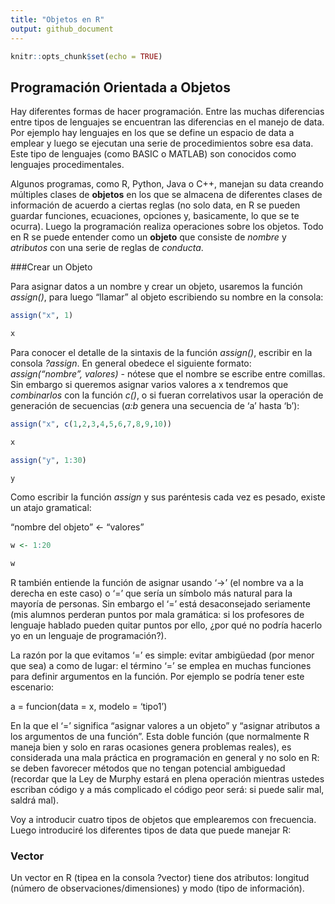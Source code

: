 ```yaml
---
title: "Objetos en R"
output: github_document
---
```


```r
knitr::opts_chunk$set(echo = TRUE)
```

## Programación Orientada a Objetos

Hay diferentes formas de hacer programación. Entre las muchas diferencias entre tipos de lenguajes se encuentran las diferencias en el manejo de data. Por ejemplo hay lenguajes en los que se define un espacio de data a emplear y luego se ejecutan una serie de procedimientos sobre esa data. Este tipo de lenguajes (como BASIC o MATLAB) son conocidos como lenguajes procedimentales. 

Algunos programas, como R, Python, Java o C++, manejan su data creando múltiples clases de **objetos** en los que se almacena de diferentes clases de información de acuerdo a ciertas reglas (no solo data, en R se pueden guardar funciones, ecuaciones, opciones y, basicamente, lo que se te ocurra). Luego la programación realiza operaciones sobre los objetos. Todo en R se puede entender como un **objeto** que consiste de *nombre* y *atributos* con una serie de reglas de *conducta*. 

###Crear un Objeto

Para asignar datos a un nombre y crear un objeto, usaremos la función *assign()*, para luego "llamar" al objeto escribiendo su nombre en la consola:

```r

assign("x", 1)

x

```

Para conocer el detalle de la sintaxis de la función *assign()*, escribir en la consola *?assign*. En general obedece el siguiente formato: *assign("nombre", valores)* - nótese que el nombre se escribe entre comillas. Sin embargo si queremos asignar varios valores a x tendremos que *combinarlos* con la función *c()*, o si fueran correlativos usar la operación de generación de secuencias (*a:b* genera una secuencia de 'a' hasta 'b'):


```r

assign("x", c(1,2,3,4,5,6,7,8,9,10))

x

assign("y", 1:30)

y

```

Como escribir la función *assign* y sus paréntesis cada vez es pesado, existe un atajo gramatical:

"nombre del objeto" <- "valores"

```r

w <- 1:20

w

```

R también entiende la función de asignar usando '->' (el nombre va a la derecha en este caso) o '=' que sería un símbolo más natural para la mayoría de personas. Sin embargo el '=' está desaconsejado seriamente (mis alumnos perderan puntos por mala gramática: si los profesores de lenguaje hablado pueden quitar puntos por ello, ¿por qué no podría hacerlo yo en un lenguaje de programación?). 

La razón por la que evitamos '=' es simple: evitar ambigüedad (por menor que sea) a como de lugar: el término '=' se emplea en muchas funciones para definir argumentos en la función. Por ejemplo se podría tener este escenario:

a = funcion(data = x, modelo = 'tipo1')

En la que el '=' significa "asignar valores a un objeto" y "asignar atributos a los argumentos de una función". Esta doble función (que normalmente R maneja bien y solo en raras ocasiones genera problemas reales), es considerada una mala práctica en programación en general y no solo en R: se deben favorecer métodos que no tengan potencial ambiguedad (recordar que la Ley de Murphy estará en plena operación mientras ustedes escriban código y a más complicado el código peor será: si puede salir mal, saldrá mal).

Voy a introducir cuatro tipos de objetos que emplearemos con frecuencia. Luego introduciré los diferentes tipos de data que puede manejar R:

### Vector
Un vector en R (tipea en la consola ?vector) tiene dos atributos: longitud (número de observaciones/dimensiones) y modo (tipo de información).